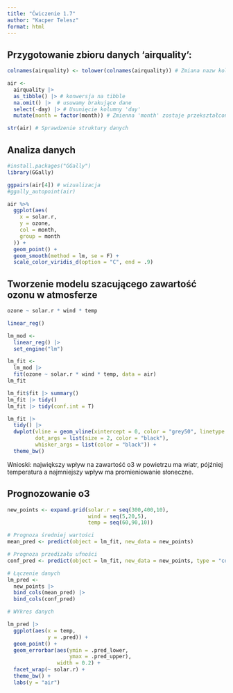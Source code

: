 ---
title: "Ćwiczenie 1.7"
author: "Kacper Telesz"
format: html
---

## Przygotowanie zbioru danych 'airquality':

```{r}

colnames(airquality) <- tolower(colnames(airquality)) # Zmiana nazw kolumn na małe litery

air <- 
  airquality |> 
  as_tibble() |> # konwersja na tibble
  na.omit() |>  # usuwamy brakujące dane
  select(-day) |> # Usunięcie kolumny 'day'
  mutate(month = factor(month)) # Zmienna 'month' zostaje przekształcona na zmienną kategoryczną (factor)

str(air) # Sprawdzenie struktury danych
```
## Analiza danych 

```{r}

#install.packages("GGally")
library(GGally)

ggpairs(air[4]) # wizualizacja
#ggally_autopoint(air)

air %>%
  ggplot(aes(
    x = solar.r,
    y = ozone,
    col = month,
    group = month
  )) +
  geom_point() +
  geom_smooth(method = lm, se = F) +
  scale_color_viridis_d(option = "C", end = .9)
```


## Tworzenie modelu szacującego zawartość ozonu w atmosferze

```{r}

ozone ~ solar.r * wind * temp

linear_reg()

lm_mod <- 
  linear_reg() |> 
  set_engine("lm")

lm_fit <-  
  lm_mod |>
  fit(ozone ~ solar.r * wind * temp, data = air)
lm_fit  

lm_fit$fit |> summary()
lm_fit |> tidy()
lm_fit |> tidy(conf.int = T)
```

```{r}

lm_fit |> 
  tidy() |> 
  dwplot(vline = geom_vline(xintercept = 0, color = "grey50", linetype = 2), 
         dot_args = list(size = 2, color = "black"), 
         whisker_args = list(color = "black")) +
  theme_bw()

```
Wnioski: największy wpływ na zawartość o3 w powietrzu ma wiatr, pójźniej temperatura a najmniejszy wpływ ma promieniowanie słoneczne.

## Prognozowanie o3 

```{r}
new_points <- expand.grid(solar.r = seq(300,400,10), 
                          wind = seq(5,20,5),
                          temp = seq(60,90,10))
```

```{r}
# Prognoza średniej wartości
mean_pred <- predict(object = lm_fit, new_data = new_points)

# Prognoza przedizału ufności
conf_pred <- predict(object = lm_fit, new_data = new_points, type = "conf_int")

# Łączenie danych
lm_pred <- 
  new_points |> 
  bind_cols(mean_pred) |> 
  bind_cols(conf_pred)

# WYkres danych

lm_pred |>
  ggplot(aes(x = temp,
             y = .pred)) +
  geom_point() +
  geom_errorbar(aes(ymin = .pred_lower,
                    ymax = .pred_upper),
                width = 0.2) +
  facet_wrap(~ solar.r) +
  theme_bw() +
  labs(y = "air")
```


